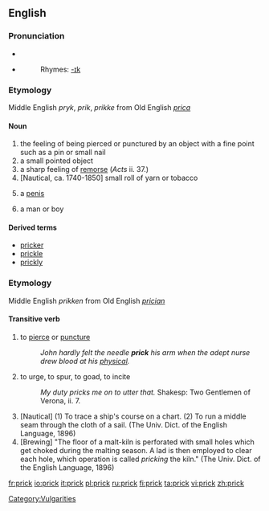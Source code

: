 ==English==

===Pronunciation===
* {{IPA|/prɪk/}}
* {{SAMPA|/prIk/}}
*:Rhymes: [[Rhymes:English:-ɪk|-ɪk]]

===Etymology===
Middle English ''pryk'', ''prik'', ''prikke'' from Old English ''[[prica]]''

====Noun====
{{en-noun}}

# the feeling of being pierced or punctured by an object with a fine point such as a pin or small nail
# a small pointed object
# a sharp feeling of [[remorse]] (''Acts'' ii. 37.)
# [Nautical, ca. 1740-1850] small roll of yarn or tobacco
# {{cattag|slang}} a [[penis]]
# {{cattag|slang}} {{derogatory}} a man or boy

====Derived terms====
*[[pricker]]
*[[prickle]]
*[[prickly]]

[[Category:Vulgarities]]

===Etymology===
Middle English ''prikken'' from Old English ''[[prician]]''
====Transitive verb====
{{en-verb}}

# to [[pierce]] or [[puncture]]
#:''John hardly felt the needle '''prick''' his arm when the adept nurse drew blood at his [[physical]].''
# to urge, to spur, to goad, to incite
#:''My duty pricks me on to utter that.'' Shakesp: Two Gentlemen of Verona, ii. 7.
# [Nautical] (1) To trace a ship's course on a chart. (2) To run a middle seam through the cloth of a sail. (The Univ. Dict. of the English Language, 1896)
# [Brewing] "The floor of a malt-kiln is perforated with small holes which get choked during the malting season. A lad is then employed to clear each hole, which operation is called ''pricking'' the kiln." (The Univ. Dict. of the English Language, 1896)

[[fr:prick]]
[[io:prick]]
[[it:prick]]
[[pl:prick]]
[[ru:prick]]
[[fi:prick]]
[[ta:prick]]
[[vi:prick]]
[[zh:prick]]